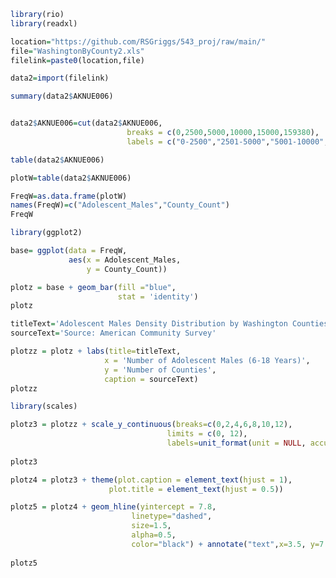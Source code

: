```r
library(rio)
library(readxl)

location="https://github.com/RSGriggs/543_proj/raw/main/"
file="WashingtonByCounty2.xls"
filelink=paste0(location,file)

data2=import(filelink)

summary(data2$AKNUE006)


data2$AKNUE006=cut(data2$AKNUE006,
                          breaks = c(0,2500,5000,10000,15000,159380),
                          labels = c("0-2500","2501-5000","5001-10000","10001-15000","More Than 15000"))

table(data2$AKNUE006)

plotW=table(data2$AKNUE006)

FreqW=as.data.frame(plotW)
names(FreqW)=c("Adolescent_Males","County_Count")
FreqW

library(ggplot2)

base= ggplot(data = FreqW, 
             aes(x = Adolescent_Males,
                 y = County_Count)) 

plotz = base + geom_bar(fill ="blue",
                        stat = 'identity') 
plotz

titleText='Adolescent Males Density Distribution by Washington Counties'
sourceText='Source: American Community Survey'

plotzz = plotz + labs(title=titleText,
                     x = 'Number of Adolescent Males (6-18 Years)', 
                     y = 'Number of Counties',
                     caption = sourceText)
plotzz

library(scales)

plotz3 = plotzz + scale_y_continuous(breaks=c(0,2,4,6,8,10,12),
                                   limits = c(0, 12),
                                   labels=unit_format(unit = NULL, accuracy = 1))
                                  
plotz3

plotz4 = plotz3 + theme(plot.caption = element_text(hjust = 1), 
                      plot.title = element_text(hjust = 0.5))

plotz5 = plotz4 + geom_hline(yintercept = 7.8,
                           linetype="dashed", 
                           size=1.5,
                           alpha=0.5,
                           color="black") + annotate("text",x=3.5, y=7.8, label= "Average Distribution",vjust= -1.5)
  
plotz5
```

